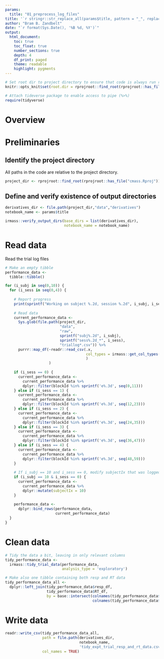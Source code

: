 ```yaml
---
params:
  title: "01_preprocess_log_files"
title: '`r stringr::str_replace_all(params$title, pattern = "_", replacement = " ")`'
author: "Bram B. Zandbelt"
date: "`r format(Sys.Date(), '%B %d, %Y')`"
output:
  html_document:
    toc: true
    toc_float: true 
    number_sections: true
    depth: 4
    df_print: paged
    theme: readable
    highlight: pygments
---
```


```r
# Set root dir to project directory to ensure that code is always run relative to the project directory, no matter if it is run using `knitr` or interactively.
knitr::opts_knit$set(root.dir = rprojroot::find_root(rprojroot::has_file("cmass.Rproj")))

# Attach tideverse package to enable access to pipe (%>%)
require(tidyverse)
```

# Overview 

# Preliminaries

## Identify the project directory
All paths in the code are relative to the project directory.
```r
project_dir <- rprojroot::find_root(rprojroot::has_file("cmass.Rproj"))
```

## Define and verify existence of output directories
```r

derivatives_dir <- file.path(project_dir,"data","derivatives")
notebook_name <- params$title

irmass::verify_output_dirs(base_dirs = list(derivatives_dir),
                           notebook_name = notebook_name)
```

# Read data

Read the trial log files
```r

# Make an empty tibble
performance_data <- 
  tibble::tibble()

for (i_subj in seq(0,10)) {
  for (i_sess in seq(0,4)) {
    
    # Report progress
    print(sprintf("Working on subject %.2d, session %.2d", i_subj, i_sess))
    
    # Read data
    current_performance_data <- 
      Sys.glob(file.path(project_dir,
                         "data",
                         "raw",
                         sprintf("subj%.2d", i_subj),
                         sprintf("sess%.2d_*", i_sess),
                         "triallog*.csv")) %>%
      purrr::map_df(~readr::read_csv(.x,
                                     col_types = irmass::get_col_types("log_trial_cols")
                                     )
                    )
    
    if (i_sess == 0) {
      current_performance_data <- 
        current_performance_data %>%
        dplyr::filter(blockId %in% sprintf('e%.3d', seq(0,11)))
    } else if (i_sess == 1) {
      current_performance_data <- 
        current_performance_data %>%
        dplyr::filter(blockId %in% sprintf('e%.3d', seq(12,23)))
    } else if (i_sess == 2) {
      current_performance_data <- 
        current_performance_data %>%
        dplyr::filter(blockId %in% sprintf('e%.3d', seq(24,35)))
    } else if (i_sess == 3) {
      current_performance_data <- 
        current_performance_data %>%
        dplyr::filter(blockId %in% sprintf('e%.3d', seq(36,47)))
    } else if (i_sess == 4) {
      current_performance_data <- 
        current_performance_data %>%
        dplyr::filter(blockId %in% sprintf('e%.3d', seq(48,59)))
    }
    
    # If i_subj == 10 and i_sess == 0, modify subjectIx that was logged incorrectly
    if (i_subj == 10 & i_sess == 0) {
      current_performance_data <-
        current_performance_data %>%
        dplyr::mutate(subjectIx = 10)
    }
    
    performance_data <- 
      dplyr::bind_rows(performance_data,
                       current_performance_data)
  }
}
```

# Clean data

```r
# Tidy the data a bit, leaving in only relevant columns
tidy_performance_data <- 
  irmass::tidy_trial_data(performance_data, 
                          analysis_type = 'exploratory')

# Make also one tibble containing both resp and RT data
tidy_performance_data_all <- 
  dplyr::left_join(tidy_performance_data$resp_df,
                   tidy_performance_data$RT_df,
                   by = base::intersect(colnames(tidy_performance_data$resp_df), 
                                        colnames(tidy_performance_data$RT_df)))
```

# Write data

```r
readr::write_csv(tidy_performance_data_all,
                 path = file.path(derivatives_dir, 
                                  notebook_name, 
                                  'tidy_expt_trial_resp_and_rt_data.csv'),
                 col_names = TRUE)
```